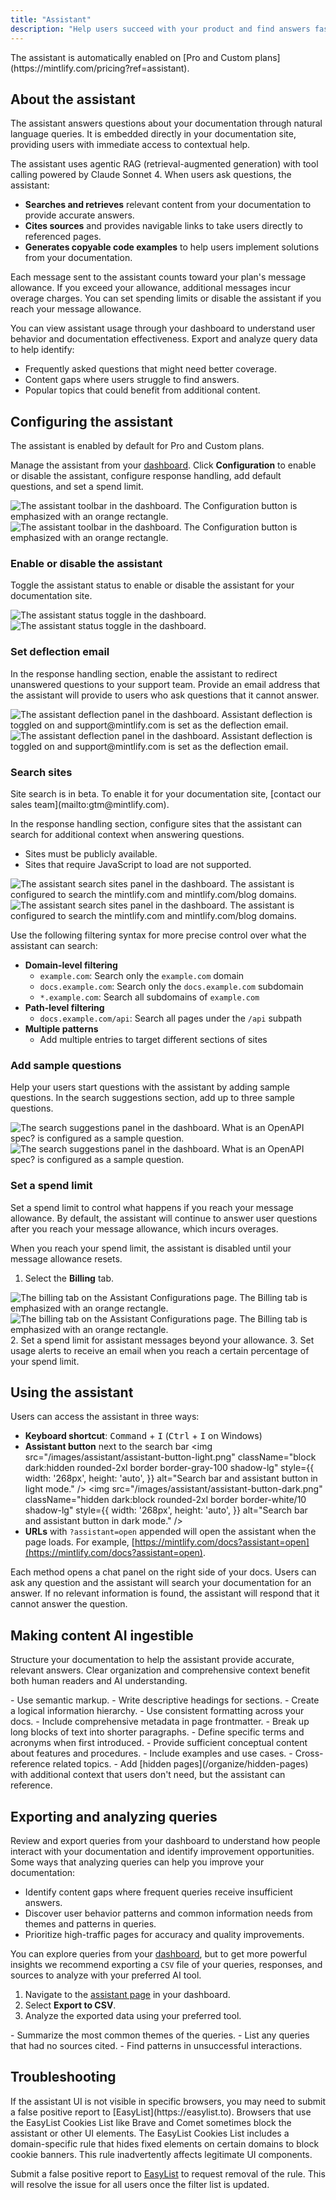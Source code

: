 ```yaml
---
title: "Assistant"
description: "Help users succeed with your product and find answers faster"
---
```


<Info>
  The assistant is automatically enabled on [Pro and Custom plans](https://mintlify.com/pricing?ref=assistant).
</Info>

## About the assistant

The assistant answers questions about your documentation through natural language queries. It is embedded directly in your documentation site, providing users with immediate access to contextual help.

The assistant uses agentic RAG (retrieval-augmented generation) with tool calling powered by Claude Sonnet 4. When users ask questions, the assistant:

* **Searches and retrieves** relevant content from your documentation to provide accurate answers.
* **Cites sources** and provides navigable links to take users directly to referenced pages.
* **Generates copyable code examples** to help users implement solutions from your documentation.

Each message sent to the assistant counts toward your plan's message allowance. If you exceed your allowance, additional messages incur overage charges. You can set spending limits or disable the assistant if you reach your message allowance.

You can view assistant usage through your dashboard to understand user behavior and documentation effectiveness. Export and analyze query data to help identify:

* Frequently asked questions that might need better coverage.
* Content gaps where users struggle to find answers.
* Popular topics that could benefit from additional content.

## Configuring the assistant

The assistant is enabled by default for Pro and Custom plans.

Manage the assistant from your [dashboard](https://dashboard.mintlify.com/products/assistant/settings). Click **Configuration** to enable or disable the assistant, configure response handling, add default questions, and set a spend limit.

<Frame>
  <img src="/images/assistant/configuration-light.png" alt="The assistant toolbar in the dashboard. The Configuration button is emphasized with an orange rectangle." className="block dark:hidden" />
  <img src="/images/assistant/configuration-dark.png" alt="The assistant toolbar in the dashboard. The Configuration button is emphasized with an orange rectangle." className="hidden dark:block" />
</Frame>

### Enable or disable the assistant

Toggle the assistant status to enable or disable the assistant for your documentation site.

<Frame>
  <img src="/images/assistant/status-light.png" alt="The assistant status toggle in the dashboard." className="block dark:hidden" />
  <img src="/images/assistant/status-dark.png" alt="The assistant status toggle in the dashboard." className="hidden dark:block" />
</Frame>

### Set deflection email

In the response handling section, enable the assistant to redirect unanswered questions to your support team. Provide an email address that the assistant will provide to users who ask questions that it cannot answer.

<Frame>
  <img src="/images/assistant/deflection-light.png" alt="The assistant deflection panel in the dashboard. Assistant deflection is toggled on and support@mintlify.com is set as the deflection email." className="block dark:hidden" />
  <img src="/images/assistant/deflection-dark.png" alt="The assistant deflection panel in the dashboard. Assistant deflection is toggled on and support@mintlify.com is set as the deflection email." className="hidden dark:block" />
</Frame>

### Search sites

<Note>
  Site search is in beta. To enable it for your documentation site, [contact our sales team](mailto:gtm@mintlify.com). 
</Note>

In the response handling section, configure sites that the assistant can search for additional context when answering questions.

- Sites must be publicly available.
- Sites that require JavaScript to load are not supported.

<Frame>
  <img src="/images/assistant/search-sites-light.png" alt="The assistant search sites panel in the dashboard. The assistant is configured to search the mintlify.com and mintlify.com/blog domains." className="block dark:hidden" />
  <img src="/images/assistant/search-sites-dark.png" alt="The assistant search sites panel in the dashboard. The assistant is configured to search the mintlify.com and mintlify.com/blog domains." className="hidden dark:block" />
</Frame>

Use the following filtering syntax for more precise control over what the assistant can search:

- **Domain-level filtering**
  - `example.com`: Search only the `example.com` domain
  - `docs.example.com`: Search only the `docs.example.com` subdomain
  - `*.example.com`: Search all subdomains of `example.com`
- **Path-level filtering**
  - `docs.example.com/api`: Search all pages under the `/api` subpath
- **Multiple patterns**
  - Add multiple entries to target different sections of sites

### Add sample questions

Help your users start questions with the assistant by adding sample questions. In the search suggestions section, add up to three sample questions.

<Frame>
  <img src="/images/assistant/search-suggestions-light.png" alt="The search suggestions panel in the dashboard. What is an OpenAPI spec? is configured as a sample question." className="block dark:hidden" />
  <img src="/images/assistant/search-suggestions-dark.png" alt="The search suggestions panel in the dashboard. What is an OpenAPI spec? is configured as a sample question." className="hidden dark:block" />
</Frame>

### Set a spend limit

Set a spend limit to control what happens if you reach your message allowance. By default, the assistant will continue to answer user questions after you reach your message allowance, which incurs overages.

When you reach your spend limit, the assistant is disabled until your message allowance resets.

1. Select the **Billing** tab.
  <Frame>
    <img src="/images/assistant/billing-light.png" alt="The billing tab on the Assistant Configurations page. The Billing tab is emphasized with an orange rectangle." className="block dark:hidden" style={{ width: '268px', height: 'auto' }} />
    <img src="/images/assistant/billing-dark.png" alt="The billing tab on the Assistant Configurations page. The Billing tab is emphasized with an orange rectangle." className="hidden dark:block" style={{ width: '268px', height: 'auto' }} />
  </Frame>
2. Set a spend limit for assistant messages beyond your allowance.
3. Set usage alerts to receive an email when you reach a certain percentage of your spend limit.

## Using the assistant

Users can access the assistant in three ways:

- **Keyboard shortcut**: <kbd>Command</kbd> + <kbd>I</kbd> (<kbd>Ctrl</kbd> + <kbd>I</kbd> on Windows)
- **Assistant button** next to the search bar
  <img
    src="/images/assistant/assistant-button-light.png"
    className="block dark:hidden rounded-2xl border border-gray-100 shadow-lg"
    style={{
      width: '268px',
      height: 'auto',
    }}
    alt="Search bar and assistant button in light mode."
  />
  <img
    src="/images/assistant/assistant-button-dark.png"
    className="hidden dark:block rounded-2xl border border-white/10 shadow-lg"
    style={{
      width: '268px',
      height: 'auto',
    }}
    alt="Search bar and assistant button in dark mode."
  />
- **URLs** with `?assistant=open` appended will open the assistant when the page loads. For example, [https://mintlify.com/docs?assistant=open](https://mintlify.com/docs?assistant=open).

Each method opens a chat panel on the right side of your docs. Users can ask any question and the assistant will search your documentation for an answer. If no relevant information is found, the assistant will respond that it cannot answer the question.

## Making content AI ingestible

Structure your documentation to help the assistant provide accurate, relevant answers. Clear organization and comprehensive context benefit both human readers and AI understanding.

<Card title="Structure and organization">
  - Use semantic markup.
  - Write descriptive headings for sections.
  - Create a logical information hierarchy.
  - Use consistent formatting across your docs.
  - Include comprehensive metadata in page frontmatter.
  - Break up long blocks of text into shorter paragraphs.
</Card>

<Card title="Context">
  - Define specific terms and acronyms when first introduced.
  - Provide sufficient conceptual content about features and procedures.
  - Include examples and use cases.
  - Cross-reference related topics.
  - Add [hidden pages](/organize/hidden-pages) with additional context that users don't need, but the assistant can reference.
</Card>

## Exporting and analyzing queries

Review and export queries from your dashboard to understand how people interact with your documentation and identify improvement opportunities. Some ways that analyzing queries can help you improve your documentation:

- Identify content gaps where frequent queries receive insufficient answers.
- Discover user behavior patterns and common information needs from themes and patterns in queries.
- Prioritize high-traffic pages for accuracy and quality improvements.

You can explore queries from your [dashboard](https://dashboard.mintlify.com/products/assistant), but to get more powerful insights we recommend exporting a `CSV` file of your queries, responses, and sources to analyze with your preferred AI tool.

1. Navigate to the [assistant page](https://dashboard.mintlify.com/products/assistant) in your dashboard.
2. Select **Export to CSV**.
3. Analyze the exported data using your preferred tool.

<Card title="Sample analysis prompts">
  - Summarize the most common themes of the queries.
  - List any queries that had no sources cited.
  - Find patterns in unsuccessful interactions.
</Card>

## Troubleshooting

<Accordion title="Assistant chat bar not visible">
  If the assistant UI is not visible in specific browsers, you may need to submit a false positive report to [EasyList](https://easylist.to). Browsers that use the EasyList Cookies List like Brave and Comet sometimes block the assistant or other UI elements. The EasyList Cookies List includes a domain-specific rule that hides fixed elements on certain domains to block cookie banners. This rule inadvertently affects legitimate UI components.

  Submit a false positive report to [EasyList](https://github.com/easylist/easylist) to request removal of the rule. This will resolve the issue for all users once the filter list is updated.

</Accordion>
